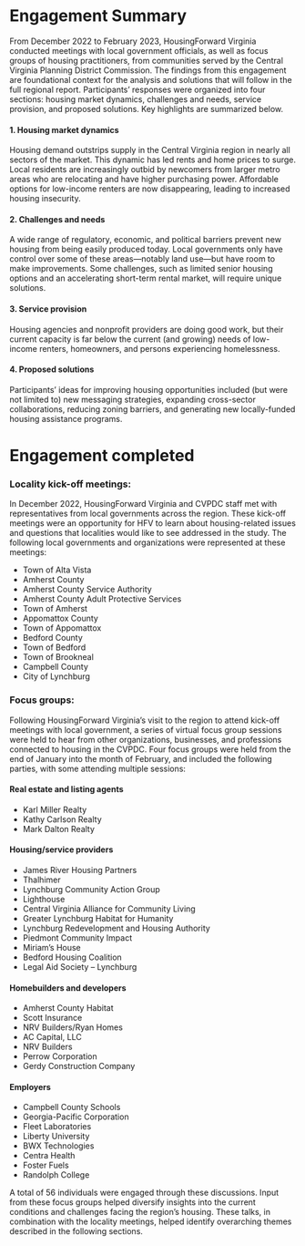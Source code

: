 # Engagement Summary {#part-2-1}

From December 2022 to February 2023, HousingForward Virginia conducted meetings with local government officials, as well as focus groups of housing practitioners, from communities served by the Central Virginia Planning District Commission. The findings from this engagement are foundational context for the analysis and solutions that will follow in the full regional report. Participants' responses were organized into four sections: housing market dynamics, challenges and needs, service provision, and proposed solutions. Key highlights are summarized below.

#### 1. Housing market dynamics

| Housing demand outstrips supply in the Central Virginia region in nearly all sectors of the market. This dynamic has led rents and home prices to surge. Local residents are increasingly outbid by newcomers from larger metro areas who are relocating and have higher purchasing power. Affordable options for low-income renters are now disappearing, leading to increased housing insecurity.

#### 2. Challenges and needs

| A wide range of regulatory, economic, and political barriers prevent new housing from being easily produced today. Local governments only have control over some of these areas---notably land use---but have room to make improvements. Some challenges, such as limited senior housing options and an accelerating short-term rental market, will require unique solutions.

#### 3. Service provision

| Housing agencies and nonprofit providers are doing good work, but their current capacity is far below the current (and growing) needs of low-income renters, homeowners, and persons experiencing homelessness.

#### 4. Proposed solutions

| Participants' ideas for improving housing opportunities included (but were not limited to) new messaging strategies, expanding cross-sector collaborations, reducing zoning barriers, and generating new locally-funded housing assistance programs.

# Engagement completed

### Locality kick-off meetings:

In December 2022, HousingForward Virginia and CVPDC staff met with representatives from local governments across the region. These kick-off meetings were an opportunity for HFV to learn about housing-related issues and questions that localities would like to see addressed in the study. The following local governments and organizations were represented at these meetings:

-   Town of Alta Vista
-   Amherst County
-   Amherst County Service Authority
-   Amherst County Adult Protective Services
-   Town of Amherst
-   Appomattox County
-   Town of Appomattox
-   Bedford County
-   Town of Bedford
-   Town of Brookneal
-   Campbell County
-   City of Lynchburg

### Focus groups:

Following HousingForward Virginia's visit to the region to attend kick-off meetings with local government, a series of virtual focus group sessions were held to hear from other organizations, businesses, and professions connected to housing in the CVPDC. Four focus groups were held from the end of January into the month of February, and included the following parties, with some attending multiple sessions:

::: {layout-ncol="2"}
#### Real estate and listing agents

-   Karl Miller Realty
-   Kathy Carlson Realty
-   Mark Dalton Realty

#### Housing/service providers

-   James River Housing Partners
-   Thalhimer
-   Lynchburg Community Action Group
-   Lighthouse
-   Central Virginia Alliance for Community Living
-   Greater Lynchburg Habitat for Humanity
-   Lynchburg Redevelopment and Housing Authority
-   Piedmont Community Impact
-   Miriam's House
-   Bedford Housing Coalition
-   Legal Aid Society -- Lynchburg

#### Homebuilders and developers

-   Amherst County Habitat
-   Scott Insurance
-   NRV Builders/Ryan Homes
-   AC Capital, LLC
-   NRV Builders
-   Perrow Corporation
-   Gerdy Construction Company

#### Employers

-   Campbell County Schools
-   Georgia-Pacific Corporation
-   Fleet Laboratories
-   Liberty University
-   BWX Technologies
-   Centra Health
-   Foster Fuels
-   Randolph College
:::

A total of 56 individuals were engaged through these discussions. Input from these focus groups helped diversify insights into the current conditions and challenges facing the region's housing. These talks, in combination with the locality meetings, helped identify overarching themes described in the following sections.

